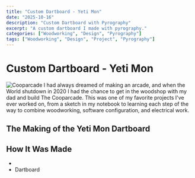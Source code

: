 ```yaml
---
title: "Custom Dartboard - Yeti Mon"
date: "2025-10-16"
description: "Custom Dartboard with Pyrography"
excerpt: "A custom dartboard I made with pyrography."
categories: ["Woodworking", "Design", "Pyrography"]
tags: ["Woodworking", "Design", "Project", "Pyrography"]
---
```

# Custom Dartboard - Yeti Mon
![Cooparcade](../../assets/blogImg/woodworking/DartBoard-TheBridge.png)
I had always dreamed of making an arcade, and when the World shutdown in 2020 I had the chance to get in the woodshop with my dad and build The Cooparcade. This was one of my favorite projects I've ever worked on, from a sketch in my notebook to learning each step of the way to combine woodworking, software configuration, and electrical work. 

## The Making of the Yeti Mon Dartboard

## How It Was Made
* 
* Dartboard 

